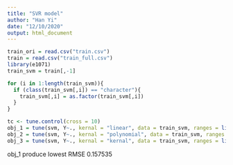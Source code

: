 ```yaml
---
title: "SVR model"
author: "Han Yi"
date: "12/10/2020"
output: html_document
---
```


```r
train_ori = read.csv("train.csv")
train = read.csv("train_full.csv")
library(e1071)
train_svm = train[,-1]

for (i in 1:length(train_svm)){
  if (class(train_svm[,i]) == "character"){
    train_svm[,i] = as.factor(train_svm[,i])
  }
}

tc <- tune.control(cross = 10)
obj_1 = tune(svm, Y~., kernal = "linear", data = train_svm, ranges = list(gamma = 2^(-1:1), cost = 2^(2:4)), tunecontrol = tc)
obj_2 = tune(svm, Y~., kernal = "polynomial", data = train_svm, ranges = list(gamma = 2^(-1:1), cost = 2^(2:4)), tunecontrol = tc)
obj_3 = tune(svm, Y~., kernal = "kernal", data = train_svm, ranges = list(gamma = 2^(-1:1), cost = 2^(2:4)), tunecontrol = tc)
```

obj_1 produce lowest RMSE 0.157535 